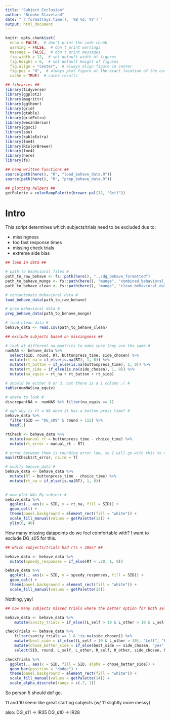 ```yaml
---
title: "Subject Exclusion"
author: "Brooke Staveland"
date: "`r format(Sys.time(), '%B %d, %Y')`"
output: html_document
---
```


```r
knitr::opts_chunk$set(
  echo = FALSE,  # don't print the code chunk
  warning = FALSE,  # don't print warnings
  message = FALSE,  # don't print messages
  fig.width = 12,  # set default width of figures
  fig.height = 6,  # set default height of figures
  fig.align = "center",  # always align figure in center
  fig.pos = "H",  # always plot figure at the exact location of the code chunk
  cache = TRUE)  # cache results

## libraries ##
library(tidyverse)
library(ggplot2)
library(magrittr)
library(ggthemr)
library(grid)
library(gtable)
library(gridExtra)
library(wesanderson)
library(ggsci)
library(zoo)
library(kableExtra)
library(lme4)
library(RColorBrewer)
library(lme4)
library(here)
library(fs)

## hand written functions ##
source(path(here(), "R", "load_behave_data.R"))
source(path(here(), "R", "prep_behave_data.R"))

## plotting helpers ##
getPalette = colorRampPalette(brewer.pal(12, "Set1"))

```


# Intro

This script determines which subjects/trials need to be excluded due to:

* missingness
* too fast response times
* missing check trials
* extreme side bias

```r
## load in data ##

# path to beahvioral files #
path_to_raw_behave <- fs::path(here(), "../dg_behave_formatted")
path_to_behave_munge <- fs::path(here(), "munge", "combined_behavioral_data.csv")
path_to_behave_clean <- fs::path(here(), "munge", "clean_behavioral_data.csv")

# concactenate behavioral data #
load_behave_data(path_to_raw_behave)

# prep behavioral data #
prep_behave_data(path_to_behave_munge)

# load clean data #
behave_data <- read.csv(path_to_behave_clean)

```

```r
## exclude subjects based on missingness ##

# look at different na maetrics to make sure they are the same #
numNAS <- behave_data %>%
  select(SID, round, RT, buttonpress_time, side_chosen) %>%
  mutate(rt_na = if_else(is.na(RT), 1, 0)) %>%
  mutate(rt_button = if_else(is.na(buttonpress_time), 1, 0)) %>%
  mutate(rt_side = if_else(is.na(side_chosen), 1, 0)) %>%
  mutate(na_equiv = rt_na + rt_button + rt_side)

# should be either 0 or 3, but there is a 1 column :( #
table(numNAS$na_equiv)

# where to look #
discrepantNA <- numNAS %>% filter(na_equiv == 1)

# ugh why is rt a NA when it has a button press time? #
behave_data %>%
  filter(SID == "DG_s09" & round > 112) %>%
  head(.)

rtCheck <- behave_data %>%
  mutate(manual_rt = buttonpress_time - choice_time) %>%
  mutate(rt_error = manual_rt - RT)

# error between them is rounding error low, so I will go with this to recover the one NA
max(rtCheck$rt_error, na.rm = T)

# modify behave_data #
behave_data <- behave_data %>%
  mutate(RT = buttonpress_time - choice_time) %>%
  mutate(rt_na = if_else(is.na(RT), 1, 0))
  

# now plot NAs By subject #
behave_data %>%
  ggplot(., aes(x = SID, y = rt_na, fill = SID)) +
  geom_col() +
  theme(panel.background = element_rect(fill = "white")) +
  scale_fill_manual(values = getPalette(12)) +
  ylim(0, 40)
```
How many missing datapoints do we feel comfortable with? I want to exclude DG_s05 for this.


```r
## which subjects/trials had rts < 20ms? ##

behave_data <- behave_data %>%
  mutate(speedy_responses = if_else(RT < .20, 1, 0))

behave_data %>%
  ggplot(., aes(x = SID, y = speedy_responses, fill = SID)) +
  geom_col() +
  theme(panel.background = element_rect(fill = "white")) +
  scale_fill_manual(values = getPalette(12))


```
Nothing, yay!

```r

## how many subjects missed trials where the better option for both self and other were better than 10? ##

behave_data <- behave_data %>%
    mutate(sanity_trials = if_else((L_self > 10 & L_other > 10 & L_self == L_other) | (R_self > 10 & R_other > 10 & R_self == R_other), 1, 0)) 

checkTrials <- behave_data %>%
    filter(sanity_trials == 1 & !is.na(side_chosen)) %>%
    mutate(best_side = if_else((L_self > 10 & L_other > 10), "Left", "Right")) %>%
    mutate(chose_better_side = if_else(best_side == side_chosen, "yes", "no")) %>%
    select(SID, round, L_self, L_other, R_self, R_other, side_chosen, best_side, chose_better_side) 

checkTrials %>%
  ggplot(., aes(x = SID, fill = SID, alpha = chose_better_side)) +
  geom_bar(position = "dodge") +
  theme(panel.background = element_rect(fill = "white")) +
  scale_fill_manual(values = getPalette(14)) +
  scale_alpha_discrete(range = c(.7, 1))

```
So person 5 should def go. 


11 and 10 seem like great starting subjects (w/ 11 slightly more messy)

also: DG_s11 -> IR35
      DG_s10 -> IR28
      
      
